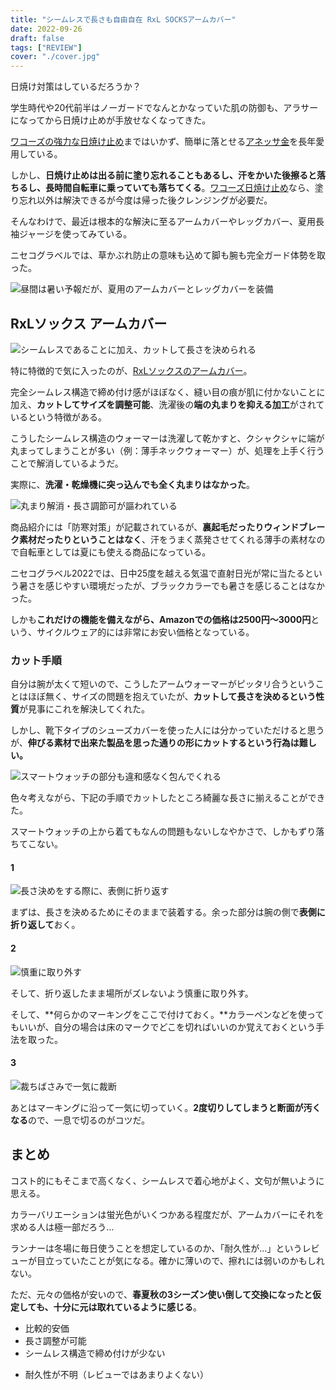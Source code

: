 ```yaml
---
title: "シームレスで長さも自由自在 RxL SOCKSアームカバー"
date: 2022-09-26
draft: false
tags: ["REVIEW"]
cover: "./cover.jpg"
---
```


日焼け対策はしているだろうか？

学生時代や20代前半はノーガードでなんとかなっていた肌の防御も、アラサーになってから日焼け止めが手放せなくなってきた。

[ワコーズの強力な日焼け止め](https://amzn.to/3xLJB9d)まではいかず、簡単に落とせる[アネッサ金](https://amzn.to/3CasAbu)を長年愛用している。

しかし、**日焼け止めは出る前に塗り忘れることもあるし、汗をかいた後擦ると落ちるし、長時間自転車に乗っていても落ちてくる**。[ワコーズ日焼け止め](https://amzn.to/3xLJB9d)なら、塗り忘れ以外は解決できるが今度は帰った後クレンジングが必要だ。

そんなわけで、最近は根本的な解決に至るアームカバーやレッグカバー、夏用長袖ジャージを使ってみている。

ニセコグラベルでは、草かぶれ防止の意味も込めて脚も腕も完全ガード体勢を取った。

![昼間は暑い予報だが、夏用のアームカバーとレッグカバーを装備](./niseko.jpg)

<LinkBox url="https://blog.gensobunya.net/post/2022/09/nisekogravel22_3/" />

## RxLソックス アームカバー

![シームレスであることに加え、カットして長さを決められる](./cover.jpg)

特に特徴的で気に入ったのが、[RxLソックスのアームカバー](https://amzn.to/3xo7Tpm)。

完全シームレス構造で締め付け感がほぼなく、縫い目の痕が肌に付かないことに加え、**カットしてサイズを調整可能**、洗濯後の**端の丸まりを抑える加工**がされているという特徴がある。

<LinkBox url="https://www.amazon.co.jp/gp/product/B01MXTBQ8U/" isAmazonLink />

こうしたシームレス構造のウォーマーは洗濯して乾かすと、クシャクシャに端が丸まってしまうことが多い（例：薄手ネックウォーマー）が、処理を上手く行うことで解消しているようだ。

実際に、**洗濯・乾燥機に突っ込んでも全く丸まりはなかった**。

![丸まり解消・長さ調節可が謳われている](./spec.jpg)

商品紹介には「防寒対策」が記載されているが、**裏起毛だったりウィンドブレーク素材だったりということはなく**、汗をうまく蒸発させてくれる薄手の素材なので自転車としては夏にも使える商品になっている。

ニセコグラベル2022では、日中25度を越える気温で直射日光が常に当たるという暑さを感じやすい環境だったが、ブラックカラーでも暑さを感じることはなかった。

しかも**これだけの機能を備えながら、Amazonでの価格は2500円～3000円**という、サイクルウェア的には非常にお安い価格となっている。

### カット手順

自分は腕が太くて短いので、こうしたアームウォーマーがピッタリ合うということはほぼ無く、サイズの問題を抱えていたが、**カットして長さを決めるという性質**が見事にこれを解決してくれた。

しかし、靴下タイプのシューズカバーを使った人には分かっていただけると思うが、**伸びる素材で出来た製品を思った通りの形にカットするという行為は難しい。**

![スマートウォッチの部分も違和感なく包んでくれる](./4th.jpg)

色々考えながら、下記の手順でカットしたところ綺麗な長さに揃えることができた。

スマートウォッチの上から着てもなんの問題もないしなやかさで、しかもずり落ちてこない。

#### 1

![長さ決めをする際に、表側に折り返す](./1st.jpg)

まずは、長さを決めるためにそのままで装着する。余った部分は腕の側で**表側に折り返して**おく。

#### 2

![慎重に取り外す](./2nd.jpg)

そして、折り返したまま場所がズレないよう慎重に取り外す。

そして、**何らかのマーキングをここで付けておく。**カラーペンなどを使ってもいいが、自分の場合は床のマークでどこを切ればいいのか覚えておくという手法を取った。

#### 3

![裁ちばさみで一気に裁断](./3rd.jpg)

あとはマーキングに沿って一気に切っていく。**2度切りしてしまうと断面が汚くなる**ので、一息で切るのがコツだ。

## まとめ

コスト的にもそこまで高くなく、シームレスで着心地がよく、文句が無いように思える。

カラーバリエーションは蛍光色がいくつかある程度だが、アームカバーにそれを求める人は極一部だろう…

ランナーは冬場に毎日使うことを想定しているのか、「耐久性が…」というレビューが目立っていたことが気になる。確かに薄いので、擦れには弱いのかもしれない。

ただ、元々の価格が安いので、**春夏秋の3シーズン使い倒して交換になったと仮定しても、十分に元は取れているように感じる**。

<PositiveBox>

- 比較的安価
- 長さ調整が可能
- シームレス構造で締め付けが少ない

</PositiveBox>

<NegativeBox>

- 耐久性が不明（レビューではあまりよくない）

</NegativeBox>

<LinkBox url="https://www.amazon.co.jp/gp/product/B01MXTBQ8U/" isAmazonLink />
